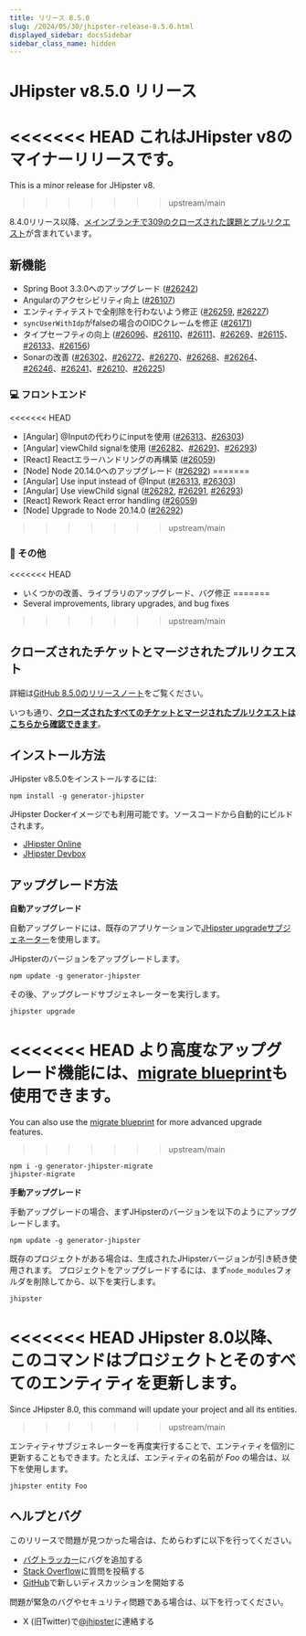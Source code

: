```yaml
---
title: リリース 8.5.0
slug: /2024/05/30/jhipster-release-8.5.0.html
displayed_sidebar: docsSidebar
sidebar_class_name: hidden
---
```


# JHipster v8.5.0 リリース

<<<<<<< HEAD
これはJHipster v8のマイナーリリースです。
=======
This is a minor release for JHipster v8.
>>>>>>> upstream/main

8.4.0リリース以降、[メインブランチで309のクローズされた課題とプルリクエスト](https://github.com/jhipster/generator-jhipster/issues?q=is:closed+milestone:8.5.0)が含まれています。

## 新機能

- Spring Boot 3.3.0へのアップグレード ([#26242](https://github.com/jhipster/generator-jhipster/pull/26242))
- Angularのアクセシビリティ向上 ([#26107](https://github.com/jhipster/generator-jhipster/pull/26107))
- エンティティテストで全削除を行わないよう修正 ([#26259](https://github.com/jhipster/generator-jhipster/pull/26259), [#26227](https://github.com/jhipster/generator-jhipster/pull/26227))
- `syncUserWithIdp`がfalseの場合のOIDCクレームを修正 ([#26171](https://github.com/jhipster/generator-jhipster/pull/26171))
- タイプセーフティの向上 ([#26096](https://github.com/jhipster/generator-jhipster/pull/26096)、[#26110](https://github.com/jhipster/generator-jhipster/pull/26110)、[#26111](https://github.com/jhipster/generator-jhipster/pull/26111)、[#26269](https://github.com/jhipster/generator-jhipster/pull/26269)、[#26115](https://github.com/jhipster/generator-jhipster/pull/26115)、[#26133](https://github.com/jhipster/generator-jhipster/pull/26133)、[#26156](https://github.com/jhipster/generator-jhipster/pull/26156))
- Sonarの改善 ([#26302](https://github.com/jhipster/generator-jhipster/pull/26302)、[#26272](https://github.com/jhipster/generator-jhipster/pull/26272)、[#26270](https://github.com/jhipster/generator-jhipster/pull/26270)、[#26268](https://github.com/jhipster/generator-jhipster/pull/26268)、[#26264](https://github.com/jhipster/generator-jhipster/pull/26264)、[#26246](https://github.com/jhipster/generator-jhipster/pull/26246)、[#26241](https://github.com/jhipster/generator-jhipster/pull/26241)、[#26210](https://github.com/jhipster/generator-jhipster/pull/26210)、[#26225](https://github.com/jhipster/generator-jhipster/pull/26225))

### :computer: フロントエンド

<<<<<<< HEAD
- [Angular] @Inputの代わりにinputを使用 ([#26313](https://github.com/jhipster/generator-jhipster/pull/26313)、[#26303](https://github.com/jhipster/generator-jhipster/pull/26303))
- [Angular] viewChild signalを使用 ([#26282](https://github.com/jhipster/generator-jhipster/pull/26282)、[#26291](https://github.com/jhipster/generator-jhipster/pull/26291)、[#26293](https://github.com/jhipster/generator-jhipster/pull/26293))
- [React] Reactエラーハンドリングの再構築 ([#26059](https://github.com/jhipster/generator-jhipster/pull/26059))
- [Node] Node 20.14.0へのアップグレード ([#26292](https://github.com/jhipster/generator-jhipster/pull/26292))
=======
- [Angular] Use input instead of @Input ([#26313](https://github.com/jhipster/generator-jhipster/pull/26313), [#26303](https://github.com/jhipster/generator-jhipster/pull/26303))
- [Angular] Use viewChild signal ([#26282](https://github.com/jhipster/generator-jhipster/pull/26282), [#26291](https://github.com/jhipster/generator-jhipster/pull/26291), [#26293](https://github.com/jhipster/generator-jhipster/pull/26293))
- [React] Rework React error handling ([#26059](https://github.com/jhipster/generator-jhipster/pull/26059))
- [Node] Upgrade to Node 20.14.0 ([#26292](https://github.com/jhipster/generator-jhipster/pull/26292))
>>>>>>> upstream/main

### :scroll: その他

<<<<<<< HEAD
- いくつかの改善、ライブラリのアップグレード、バグ修正
=======
- Several improvements, library upgrades, and bug fixes
>>>>>>> upstream/main

## クローズされたチケットとマージされたプルリクエスト

詳細は[GitHub 8.5.0のリリースノート](https://github.com/jhipster/generator-jhipster/releases/tag/v8.5.0)をご覧ください。

いつも通り、**[クローズされたすべてのチケットとマージされたプルリクエストはこちらから確認できます](https://github.com/jhipster/generator-jhipster/issues?q=is:closed+milestone:8.5.0)**。

## インストール方法

JHipster v8.5.0をインストールするには:

```
npm install -g generator-jhipster
```

JHipster Dockerイメージでも利用可能です。ソースコードから自動的にビルドされます。

- [JHipster Online](https://start.jhipster.tech)
- [JHipster Devbox](https://github.com/jhipster/jhipster-devbox)

## アップグレード方法

**自動アップグレード**

自動アップグレードには、既存のアプリケーションで[JHipster upgradeサブジェネーター](/upgrading-an-application/)を使用します。

JHipsterのバージョンをアップグレードします。

```
npm update -g generator-jhipster
```

その後、アップグレードサブジェネレーターを実行します。

```
jhipster upgrade
```

<<<<<<< HEAD
より高度なアップグレード機能には、[migrate blueprint](https://github.com/jhipster/generator-jhipster-migrate)も使用できます。
=======
You can also use the [migrate blueprint](https://github.com/jhipster/generator-jhipster-migrate) for more advanced upgrade features.
>>>>>>> upstream/main

```
npm i -g generator-jhipster-migrate
jhipster-migrate
```

**手動アップグレード**

手動アップグレードの場合、まずJHipsterのバージョンを以下のようにアップグレードします。

```
npm update -g generator-jhipster
```

既存のプロジェクトがある場合は、生成されたJHipsterバージョンが引き続き使用されます。
プロジェクトをアップグレードするには、まず`node_modules`フォルダを削除してから、以下を実行します。

```
jhipster
```

<<<<<<< HEAD
JHipster 8.0以降、このコマンドはプロジェクトとそのすべてのエンティティを更新します。
=======
Since JHipster 8.0, this command will update your project and all its entities.
>>>>>>> upstream/main

エンティティサブジェネレーターを再度実行することで、エンティティを個別に更新することもできます。たとえば、エンティティの名前が _Foo_ の場合は、以下を使用します。

```
jhipster entity Foo
```

## ヘルプとバグ

このリリースで問題が見つかった場合は、ためらわずに以下を行ってください。

- [バグトラッカー](https://github.com/jhipster/generator-jhipster/issues?state=open)にバグを追加する
- [Stack Overflow](http://stackoverflow.com/tags/jhipster/info)に質問を投稿する
- [GitHub](https://github.com/jhipster/generator-jhipster/discussions)で新しいディスカッションを開始する

問題が緊急のバグやセキュリティ問題である場合は、以下を行ってください。

- X (旧Twitter)で[@jhipster](https://twitter.com/jhipster)に連絡する
